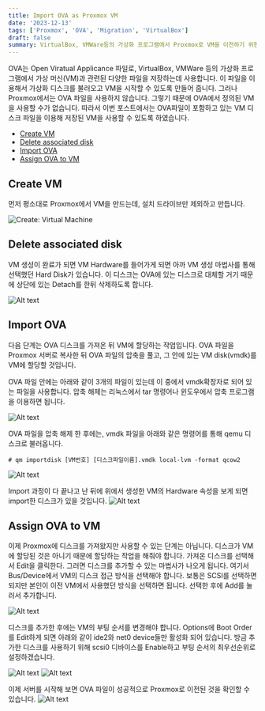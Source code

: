 ---
title: Import OVA as Proxmox VM
date: '2023-12-13'
tags: ['Proxmox', 'OVA', 'Migration', 'VirtualBox']
draft: false
summary: VirtualBox, VMWare등의 가상화 프로그램에서 Proxmox로 VM을 이전하기 위한 방법 중 하나입니다.
---

OVA는 Open Viratual Applicance 파일로, VirtualBox, VMWare 등의 가상화 프로그램에서 가상 머신(VM)과 관련된 다양한 파일을 저장하는데 사용합니다. 이 파일을 이용해서 가상화 디스크를 불러오고 VM을 시작할 수 있도록 만들어 줍니다. 그러나 Proxmox에서는 OVA 파일을 사용하지 않습니다. 그렇기 때문에 OVA에서 정의된 VM을 사용할 수가 없습니다. 따라서 이번 포스트에서는 OVA파일이 포함하고 있는 VM 디스크 파일을 이용해 저장된 VM을 사용할 수 있도록 하였습니다.

- [Create VM](#create-vm)
- [Delete associated disk](#delete-associated-disk)
- [Import OVA](#import-ova)
- [Assign OVA to VM](#assign-ova-to-vm)

## Create VM
먼저 평소대로 Proxmox에서 VM을 만드는데, 설치 드라이브만 제외하고 만듭니다.

![Create: Virtual Machine](./media/image.png)

## Delete associated disk
VM 생성이 완료가 되면 VM Hardware를 들어가게 되면 아까 VM 생성 마법사를 통해 선택했던 Hard Disk가 있습니다. 이 디스크는 OVA에 있는 디스크로 대체할 거기 때문에 상단에 있는 Detach를 한뒤 삭제하도록 합니다.

![Alt text](./media/image-2.png)

## Import OVA
다음 단계는 OVA 디스크를 가져온 뒤 VM에 할당하는 작업입니다. OVA 파일을 Proxmox 서버로 복사한 뒤 OVA 파일의 압축을 풀고, 그 안에 있는 VM disk(vmdk)를 VM에 할당할 것입니다.

OVA 파일 안에는 아래와 같이 3개의 파일이 있는데 이 중에서 vmdk확장자로 되어 있는 파일을 사용합니다. 압축 해제는 리눅스에서 tar 명령어나 윈도우에서 압축 프로그램을 이용하면 됩니다.

![Alt text](./media/image-3.png)

OVA 파일을 압축 해제 한 후에는, vmdk 파일을 아래와 같은 명령어를 통해 qemu 디스크로 불러옵니다.

    # qm importdisk [VM번호] [디스크파일이름].vmdk local-lvm -format qcow2
![Alt text](./media/image-4.png)

Import 과정이 다 끝나고 난 뒤에 위에서 생성한 VM의 Hardware 속성을 보게 되면 import한 디스크가 있을 것입니다.
![Alt text](./media/image-5.png)

## Assign OVA to VM
이제 Proxmox에 디스크를 가져왔지만 사용할 수 있는 단계는 아닙니다. 디스크가 VM에 할당된 것은 아니기 때문에 할당하는 작업을 해줘야 합니다. 가져온 디스크를 선택해서 Edit을 클릭한다. 그러면 디스크를 추가할 수 있는 마법사가 나오게 됩니다. 여기서 Bus/Device에서 VM의 디스크 접근 방식을 선택해야 합니다. 보통은 SCSI를 선택하면 되지만 본인이 이전 VM에서 사용했던 방식을 선택하면 됩니다. 선택한 후에 Add를 눌러서 추가합니다.

![Alt text](./media/image-6.png)

디스크를 추가한 후에는 VM의 부팅 순서를 변경해야 합니다. Options에 Boot Order를 Edit하게 되면 아래와 같이 ide2와 net0 device들만 활성화 되어 있습니다. 방금 추가한 디스크를 사용하기 위해 scsi0 디바이스를 Enable하고 부팅 순서의 최우선순위로 설정하겠습니다.

![Alt text](./media/image-7.png)
![Alt text](./media/image-8.png)

이제 서버를 시작해 보면 OVA 파일이 성공적으로 Proxmox로 이전된 것을 확인할 수 있습니다.
![Alt text](./media/image-9.png)
